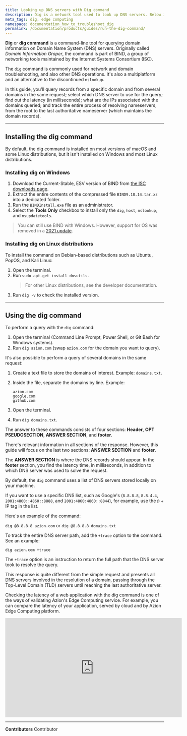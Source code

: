 ```yaml
---
title: Looking up DNS servers with Dig command 
description: Dig is a network tool used to look up DNS servers. Below is a step by step guide, depending on the platform you are using.
meta_tags: dig, edge computing
namespace: documentation_how_to_troubleshoot_dig
permalink: /documentation/products/guides/run-the-dig-command/
---
```


**Dig** or **dig command** is a command-line tool for querying domain information on Domain Name System (DNS) servers. Originally called *Domain Information Groper*, the command is part of BIND, a group of networking tools maintained by the Internet Systems Consortium (ISC).

The `dig` command is commonly used for network and domain troubleshooting, and also other DNS operations. It's also a multiplatform and an alternative to the discontinued `nslookup`.

In this guide, you'll query records from a specific domain and from several domains in the same request; select which DNS server to use for the query; find out the latency (in milliseconds); what are the IPs associated with the domains queried; and track the entire process of resolving nameservers, from the root to the last authoritative nameserver (which maintains the domain records).

---

## Installing the dig command

By default, the dig command is installed on most versions of macOS and some Linux distributions, but it isn't installed on Windows and most Linux distributions.

### Installing dig on Windows

1. Download the Current-Stable, ESV version of BIND from [the ISC downloads page](https://www.isc.org/download/).
2. Extract the entire contents of the compressed file `BIND9.18.14.tar.xz` into a dedicated folder.
3. Run the `BINDInstall.exe` file as an administrator.
4. Select the **Tools Only** checkbox to install only the `dig`, `host`, `nslookup`, and `nsupdatetools`.

> You can still use BIND with Windows. However, support for OS was removed in a [2021 update](https://www.isc.org/blogs/bind-update-summer2021/).

### Installing dig on Linux distributions

To install the command on Debian-based distributions such as Ubuntu, PopOS, and Kali Linux:

1. Open the terminal.
2. Run `sudo apt-get install dnsutils`.
   > For other Linux distributions, see the developer documentation.
3. Run `dig -v` to check the installed version.

---

## Using the dig command

To perform a query with the `dig` command:

1. Open the terminal (Command Line Prompt, Power Shell, or Git Bash for Windows systems).
2. Run `dig azion.com` (swap `azion.com` for the domain you want to query).

It's also possible to perform a query of several domains in the same request:

1. Create a text file to store the domains of interest. Example: `domains.txt`.
2. Inside the file, separate the domains by line. Example:

   ```
   azion.com
   google.com
   github.com
   ```

3. Open the terminal.
4. Run `dig domains.txt`.

The answer to these commands consists of four sections: **Header**, **OPT PSEUDOSECTION**, **ANSWER SECTION**, and **footer**.

There's relevant information in all sections of the response. However, this guide will focus on the last two sections: **ANSWER SECTION** and **footer**.

The **ANSWER SECTION** is where the DNS records should appear. In the **footer** section, you find the latency time, in milliseconds, in addition to which DNS server was used to solve the request.

By default, the `dig` command uses a list of DNS servers stored locally on your machine.

If you want to use a specific DNS list, such as Google's (`8.8.8.8`, `8.8.4.4`, `2001:4860::4860::8888`, and `2001:4860:4860::8844`), for example, use the `@` + IP tag in the list.

Here's an example of the command:

`dig @8.8.8.8 azion.com` or `dig @8.8.8.8 domains.txt`

To track the entire DNS server path, add the `+trace` option to the command. See an example:

`dig azion.com +trace`

The `+trace` option is an instruction to return the full path that the DNS server took to resolve the query.

This response is quite different from the simple request and presents all DNS servers involved in the resolution of a domain, passing through the Top-Level Domain (TLD) servers until reaching the last authoritative server.

Checking the latency of a web application with the dig command is one of the ways of validating Azion's Edge Computing service. For example, you can compare the latency of your application, served by cloud and by Azion Edge Computing platform.

<iframe width="560" height="315" src="https://www.youtube.com/embed/LsXHGoP1sz0" title="Looking up DNS servers with Dig command YouTube video" loading="lazy" frameborder="0" allow="accelerometer; autoplay; clipboard-write; encrypted-media; gyroscope; picture-in-picture; web-share" allowfullscreen></iframe>



---


**Contributors** <ContributorList>Contributor</ContributorList>
